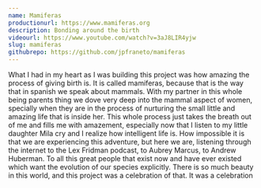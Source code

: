 ```yaml
---
name: Mamiferas
productionurl: https://www.mamiferas.org
description: Bonding around the birth
videourl: https://www.youtube.com/watch?v=3aJ8LIR4yjw
slug: mamiferas
githubrepo: https://github.com/jpfraneto/mamiferas
---
```


What I had in my heart as I was building this project was how amazing the process of giving birth is. It is called mamiferas, because that is the way that in spanish we speak about mammals. With my partner in this whole being parents thing we dove very deep into the mammal aspect of women, specially when they are in the process of nurturing the small little and amazing life that is inside her. This whole process just takes the breath out of me and fills me with amazement, especially now that I listen to my little daughter Mila cry and I realize how intelligent life is. How impossible it is that we are experiencing this adventure, but here we are, listening through the internet to the Lex Fridman podcast, to Aubrey Marcus, to Andrew Huberman. To all this great people that exist now and have ever existed which want the evolution of our species explicitly. There is so much beauty in this world, and this project was a celebration of that. It was a celebration
